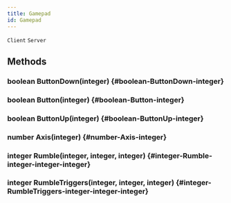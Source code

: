 ```yaml
---
title: Gamepad
id: Gamepad
---
```

`Client`
`Server`

## Methods

### boolean ButtonDown(integer) {#boolean-ButtonDown-integer}

### boolean Button(integer) {#boolean-Button-integer}

### boolean ButtonUp(integer) {#boolean-ButtonUp-integer}

### number Axis(integer) {#number-Axis-integer}

### integer Rumble(integer, integer, integer) {#integer-Rumble-integer-integer-integer}

### integer RumbleTriggers(integer, integer, integer) {#integer-RumbleTriggers-integer-integer-integer}


